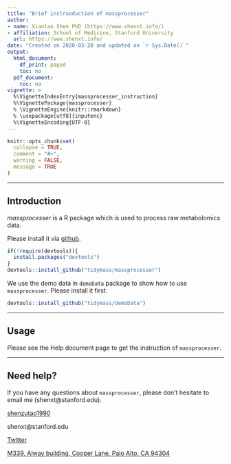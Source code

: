 ```yaml
---
title: "Brief instruoduction of massprocesser"
author:
- name: Xiaotao Shen PhD (https://www.shenxt.info/)
- affiliation: School of Medicine, Stanford University
  url: https://www.shenxt.info/
date: "Created on 2020-03-28 and updated on `r Sys.Date()`"
output:
  html_document:
    df_print: paged
    toc: no
  pdf_document:
    toc: no
vignette: >
  %\VignetteIndexEntry{massprocesser_instruction}
  %\VignettePackage{massprocesser}
  % \VignetteEngine{knitr::rmarkdown}
  % \usepackage[utf8]{inputenc}
  %\VignetteEncoding{UTF-8}
---
```


```r
knitr::opts_chunk$set(
  collapse = TRUE,
  comment = "#>",
  warning = FALSE,
  message = TRUE
)
```

***

## **Introduction**


*massprocesser* is a R package which is used to process raw metabolomics data.

Please install it via [github](https://github.com/tidymass/massprocesser).

```r
if(!require(devtools)){
  install.packages("devtools")
}
devtools::install_github("tidymass/massprocesser")
```

We use the demo data in `demoData` package to show how to use `massprocesser`. Please install it first.

```r
devtools::install_github("tidymass/demoData")
```

***

## **Usage**

Please see the Help document page to get the instruction of `massprocesser`.

***

## **Need help?**


If you have any questions about `massprocesser`, please don’t hesitate to email me (shenxt@stanford.edu).

<i class="fa fa-weixin"></i> [shenzutao1990](https://www.shenxt.info/files/wechat_QR.jpg)

<i class="fa fa-envelope"></i> shenxt@stanford.edu

<i class="fa fa-twitter"></i> [Twitter](https://twitter.com/JasperShen1990)

<i class="fa fa-map-marker-alt"></i> [M339, Alway building, Cooper Lane, Palo Alto, CA 94304](https://www.google.com/maps/place/Alway+Building/@37.4322345,-122.1770883,17z/data=!3m1!4b1!4m5!3m4!1s0x808fa4d335c3be37:0x9057931f3b312c29!8m2!3d37.4322345!4d-122.1748996)
